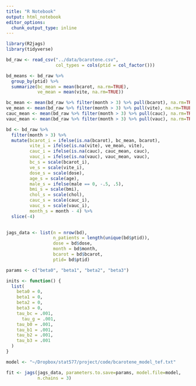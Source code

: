 ```yaml
---
title: "R Notebook"
output: html_notebook
editor_options: 
  chunk_output_type: inline
---
```


```r
library(R2jags)
library(tidyverse)
```
```r
bd_raw <- read_csv("../data/bcarotene.csv", 
                   col_types = cols(ptid = col_factor())) 

bd_means <- bd_raw %>%
  group_by(ptid) %>%
  summarize(bc_mean = mean(bcarot, na.rm=TRUE),
            ve_mean = mean(vite, na.rm=TRUE))

bc_mean <- mean(bd_raw %>% filter(month > 3) %>% pull(bcarot), na.rm=TRUE)
ve_mean <- mean(bd_raw %>% filter(month > 3) %>% pull(vite), na.rm=TRUE)
cauc_mean <- mean(bd_raw %>% filter(month > 3) %>% pull(cauc), na.rm=TRUE)
vauc_mean <- mean(bd_raw %>% filter(month > 3) %>% pull(vauc), na.rm=TRUE)

bd <- bd_raw %>%
  filter(month > 3) %>%
  mutate(bcarot_i = ifelse(is.na(bcarot), bc_mean, bcarot),
         vite_i = ifelse(is.na(vite), ve_mean, vite),
         cauc_i = ifelse(is.na(cauc), cauc_mean, cauc),
         vauc_i = ifelse(is.na(vauc), vauc_mean, vauc),
         bc_s = scale(bcarot_i),
         ve_s = scale(vite_i), 
         dose_s = scale(dose), 
         age_s = scale(age),
         male_s = ifelse(male == 0, -.5, .5), 
         bmi_s = scale(bmi), 
         chol_s = scale(chol), 
         cauc_s = scale(cauc_i),
         vauc_s = scale(vauc_i),
         month_s = month - 4) %>%
  slice(-4)
  
```

```r

jags_data <- list(n = nrow(bd), 
                  n_patients = length(unique(bd$ptid)),
                  dose = bd$dose,
                  month = bd$month,
                  bcarot = bd$bcarot,
                  ptid= bd$ptid)

params <- c("beta0", "beta1", "beta2", "beta3")

inits <- function() {
  list(
    beta0 = 0, 
    beta1 = 0,
    beta2 = 0,
    beta3 = 0,
    tau_bc = .001,
	  tau_g = .001,
	tau_b0 = .001,
	tau_b1 = .001,
	tau_b2 = .001,
	tau_b3 = .001
  )
}

model <- "~/Dropbox/stat577/project/code/bcarotene_model_tef.txt"

fit <- jags(jags_data, parameters.to.save=params, model.file=model, 
            n.chains = 3)
```




